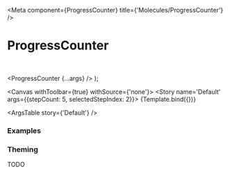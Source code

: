 

<Meta
  component={ProgressCounter}
  title={'Molecules/ProgressCounter'}
/>

# ProgressCounter

<br/>

  <ProgressCounter {...args} />
);

<Canvas withToolbar={true} withSource={'none'}>
  <Story name='Default' args={{stepCount: 5, selectedStepIndex: 2}}>
    {Template.bind({})}
  </Story>
</Canvas>

<ArgsTable story={'Default'} />

### Examples

<Canvas>
  <Story name='Too many'>
    <ProgressCounter stepCount={200} selectedStepIndex={5} />
  </Story>
</Canvas>

### Theming

TODO
